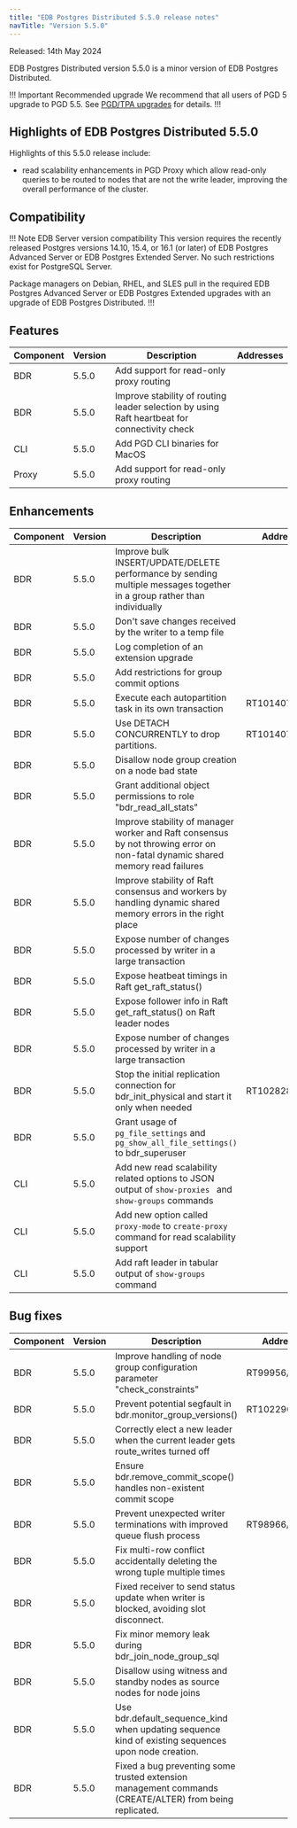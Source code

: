 ```yaml
---
title: "EDB Postgres Distributed 5.5.0 release notes"
navTitle: "Version 5.5.0"
---
```


Released: 14th May 2024

EDB Postgres Distributed version 5.5.0 is a minor version of EDB Postgres Distributed.

!!! Important Recommended upgrade
We recommend that all users of PGD 5 upgrade to PGD 5.5. See [PGD/TPA upgrades](../upgrades/tpa_overview) for details.
!!!


## Highlights of EDB Postgres Distributed 5.5.0

Highlights of this 5.5.0 release include:

* read scalability enhancements in PGD Proxy which allow read-only queries to be routed to nodes that are not the write leader, improving the overall performance of the cluster.

## Compatibility

!!! Note EDB Server version compatibility
This version requires the recently released Postgres versions 14.10, 15.4,
or 16.1 (or later) of EDB Postgres Advanced Server or EDB Postgres Extended
Server. No such restrictions exist for PostgreSQL Server.

Package managers on Debian, RHEL, and SLES pull in the required EDB Postgres
Advanced Server or EDB Postgres Extended upgrades with an upgrade of EDB
Postgres Distributed.
!!!

## Features

| Component | Version | Description                                                                                   | Addresses |
|-----------|---------|-----------------------------------------------------------------------------------------------|-----------|
| BDR       | 5.5.0   | Add support for read-only proxy routing                                                       |           |
| BDR       | 5.5.0   | Improve stability of routing leader selection by using  Raft heartbeat for connectivity check |           |
| CLI       | 5.5.0   | Add PGD CLI binaries for MacOS                                                                |           |
| Proxy     | 5.5.0   | Add support for read-only proxy routing                                                       |           |


## Enhancements

| Component | Version | Description                                                                                                                   | Addresses      |
|-----------|---------|-------------------------------------------------------------------------------------------------------------------------------|----------------|
| BDR       | 5.5.0   | Improve bulk INSERT/UPDATE/DELETE performance by sending multiple messages together in a group rather than individually       |                |
| BDR       | 5.5.0   | Don't save changes received by the writer to a temp file                                                                      |                |
| BDR       | 5.5.0   | Log completion of an extension upgrade                                                                                        |                |
| BDR       | 5.5.0   | Add restrictions for group commit options                                                                                     |                |
| BDR       | 5.5.0   | Execute each autopartition task in its own transaction                                                                        | RT101407/35476 |
| BDR       | 5.5.0   | Use DETACH CONCURRENTLY to drop partitions.                                                                                   | RT101407/35476 |
| BDR       | 5.5.0   | Disallow node group creation on a node bad state                                                                              |                |
| BDR       | 5.5.0   | Grant additional object permissions to role "bdr_read_all_stats"                                                              |                |
| BDR       | 5.5.0   | Improve stability of manager worker and Raft consensus by not throwing error on non-fatal dynamic shared memory read failures |                |
| BDR       | 5.5.0   | Improve stability of Raft consensus and workers by handling dynamic shared memory errors in the right place                   |                |
| BDR       | 5.5.0   | Expose number of changes processed by writer in a large transaction                                                           |                |
| BDR       | 5.5.0   | Expose heatbeat timings in Raft get_raft_status()                                                                             |                |
| BDR       | 5.5.0   | Expose follower info in Raft get_raft_status() on Raft leader nodes                                                           |                |
| BDR       | 5.5.0   | Expose number of changes processed by writer in a large transaction                                                           |                |
| BDR       | 5.5.0   | Stop the initial replication connection for bdr_init_physical and start it only when needed                                   | RT102828/35305 |
| BDR       | 5.5.0   | Grant usage of `pg_file_settings` and `pg_show_all_file_settings()` to bdr_superuser                                          |                |
| CLI       | 5.5.0   | Add new read scalability related options to JSON output of `show-proxies ` and `show-groups` commands                         |                |
| CLI       | 5.5.0   | Add new option called `proxy-mode` to `create-proxy` command for read scalability support                                     |                |
| CLI       | 5.5.0   | Add raft leader in  tabular output of `show-groups` command                                                                   |                |


## Bug fixes

| Component | Version | Description                                                                                             | Addresses      |
|-----------|---------|---------------------------------------------------------------------------------------------------------|----------------|
| BDR       | 5.5.0   | Improve handling of node group configuration parameter "check_constraints"                              | RT99956/31896  |
| BDR       | 5.5.0   | Prevent potential segfault in bdr.monitor_group_versions()                                              | RT102290/34051 |
| BDR       | 5.5.0   | Correctly elect a new leader when the current leader gets route_writes turned off                       |                |
| BDR       | 5.5.0   | Ensure bdr.remove_commit_scope() handles non-existent commit scope                                      |                |
| BDR       | 5.5.0   | Prevent unexpected writer terminations with improved queue flush process                                | RT98966/35447  |
| BDR       | 5.5.0   | Fix multi-row conflict accidentally deleting the wrong tuple multiple times                             |                |
| BDR       | 5.5.0   | Fixed receiver to send status update when writer is blocked, avoiding slot disconnect.                  |                |
| BDR       | 5.5.0   | Fix minor memory leak during bdr_join_node_group_sql                                                    |                |
| BDR       | 5.5.0   | Disallow using witness and standby nodes as source nodes for node joins                                 |                |
| BDR       | 5.5.0   | Use bdr.default_sequence_kind when updating sequence kind of existing sequences upon node creation.     |                |
| BDR       | 5.5.0   | Fixed a bug preventing some trusted extension management commands (CREATE/ALTER) from being replicated. |                |



